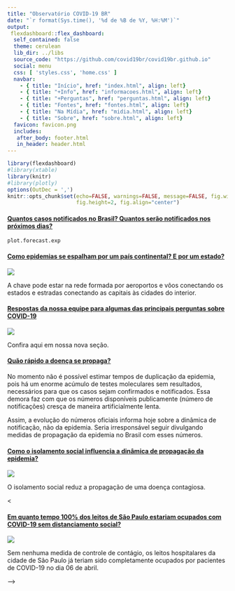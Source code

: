 ```yaml
---
title: "Observatório COVID-19 BR"
date: "`r format(Sys.time(), '%d de %B de %Y, %H:%M')`"
output:
 flexdashboard::flex_dashboard:
  self_contained: false
  theme: cerulean
  lib_dir: ../libs
  source_code: "https://github.com/covid19br/covid19br.github.io"
  social: menu
  css: [ 'styles.css', 'home.css' ]
  navbar:
    - { title: "Início", href: "index.html", align: left}
    - { title: "+Info", href: "informacoes.html", align: left}
    - { title: "+Perguntas", href: "perguntas.html", align: left}
    - { title: "Fontes", href: "fontes.html", align: left}
    - { title: "Na Mídia", href: "midia.html", align: left}
    - { title: "Sobre", href: "sobre.html", align: left}
  favicon: favicon.png
  includes:
   after_body: footer.html
   in_header: header.html
---
```


```r
library(flexdashboard)
#library(xtable)
library(knitr)
#library(plotly)
options(OutDec = ',')
knitr::opts_chunk$set(echo=FALSE, warnings=FALSE, message=FALSE, fig.width=3,
                      fig.height=2, fig.align="center")
```

<div class="container">

<div class="item2">
  <h4><a href="projecao.html" id="casos">Quantos casos notificados no Brasil? Quantos serão notificados nos próximos dias? </a></h4>
  <a href="projecao.html">
```r
plot.forecast.exp
```
  </a>
</div>

<div class="item">
  <h4><a href="pais.html">Como epidemias se espalham por um país continental? E por um estado?</a></h4>
 
 <a href="pais.html">
   ![](fig/voos_brasil.jpg)
 </a>
  
  A chave pode estar na rede formada por aeroportos e vôos conectando os estados e estradas conectando as capitais às cidades do interior.
  
 </div>

<div class="item">
  <h4><a href="perguntas.html">Respostas da nossa equipe para algumas das principais perguntas sobre COVID-19</a></h4>
 
  <a href="perguntas.html">
 ![](fig/mensagem.jpeg)
   </a>
 
  
  Confira aqui em nossa nova seção.
</div>


<div class="item">
  <h4><a href="#" id="tduplica">Quão rápido a doença se propaga?</a></h4>
No momento não é possível estimar tempos de duplicação da epidemia, pois há um enorme acúmulo de testes moleculares sem resultados, necessários para que os casos sejam confirmados e notificados. Essa demora faz com que os números disponíveis publicamente (número de notificações) cresça de maneira artificialmente lenta.

Assim, a evolução do números oficiais informa hoje sobre a dinâmica de notificação, não da epidemia. Seria irresponsável seguir divulgando medidas de propagação da epidemia no Brasil com esses números.
  
 <!-- <a href="propagacao.html">
  
   ```r
   plot.tempo.dupl + theme(axis.text.x = element_text(size = 10),
                        axis.title.y = element_text(size = 8))
   ```
  </a>
</div>-->

<!--<div class="item">
  <h4><a href="transmissao.html">Para quantas pessoas cada infectado transmite a doença?</a></h4>
  <a href="transmissao.html">-->
<!--```{r}-->
<!--plot.estimate.R0 + theme(axis.text.x = element_text(size = 10),-->
<!--                        axis.title.y = element_text(size = 8))-->
<!--```-->
<!--  </a>-->
</div>

<div class="item">
  <h4><a href="dinamica.html">Como o isolamento social influencia a dinâmica de propagação da epidemia?</a></h4>
 
  <a href="dinamica.html">
 ![](fig/rede_prsc.jpg)
   </a>
 
  
  O isolamento social reduz a propagação de uma doença
  contagiosa. 
</div>


<<div class="item">
  <h4><a href="leitos.html">Em quanto tempo 100% dos leitos de São Paulo estariam ocupados com COVID-19 sem distanciamento social?</a></h4>
 
  <a href="leitos.html">
 ![](fig/leitos.png)
   </a>
 
  Sem nenhuma medida de controle de contágio, os leitos hospitalares da cidade de São Paulo já teriam sido completamente ocupados por pacientes de COVID-19 no dia 06 de abril.
  
</div>-->

<!--<div class="item">
  <h4><a href="municipio_SP.html">Quantos casos graves (hospitalizações) temos hoje na cidade de São Paulo?</a></h4>
 
  <a href="municipio_SP.html">
 ![](fig/.png)
   </a>
 
  Estimamos o número de casos graves usando os dados de notificação de hospitalizações por SRAG (Síndrome Respiratória Aguda Grave) da base SIVEP-Gripe, para o município de São Paulo. Nossa técnica estatística permite corrigir os atrasos de notificação, acesse <a href="informacoes.html">aqui</a> para +Info. 
  
</div>-->

</div>
